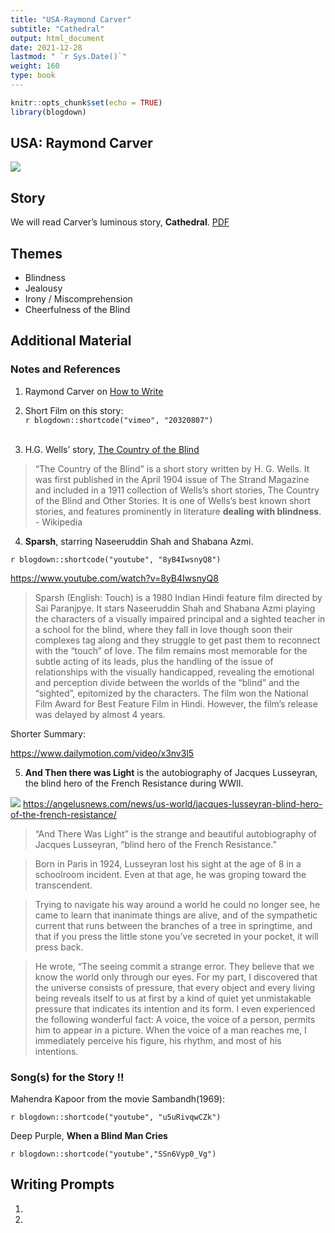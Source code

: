 ```yaml
---
title: "USA-Raymond Carver"
subtitle: "Cathedral"
output: html_document
date: 2021-12-28
lastmod: " `r Sys.Date()`"
weight: 160
type: book
---
```


```r
knitr::opts_chunk$set(echo = TRUE)
library(blogdown)
```

## USA: Raymond Carver


![](Raymond_Carver.jpg)




## Story
We will read Carver's luminous story, **Cathedral**. <u>[PDF](/pdf/ISTW/RaymondCarver-Cathedral.pdf)</u>

## Themes
  - Blindness
  - Jealousy
  - Irony / Miscomprehension
  - Cheerfulness of the Blind
  
## Additional Material

### Notes and References  

 1. Raymond Carver on <u>[How to Write](https://lithub.com/get-in-get-out-dont-linger-go-on-read-raymond-carvers-greatest-writing-advice/)</u>
 
1. Short Film on this story:
<br>
`r blogdown::shortcode("vimeo", "20320807")`  
<br>

2. H.G. Wells' story, <u>[The Country of the Blind](/pdf/ISTW/HGWells - The Country of the Blind.docx)</u>

> "The Country of the Blind" is a short story written by H. G. Wells. It was first published in the April 1904 issue of The Strand Magazine and included in a 1911 collection of Wells's short stories, The Country of the Blind and Other Stories. It is one of Wells's best known short stories, and features prominently in literature **dealing with blindness**.  
- Wikipedia

4. **Sparsh**, starring Naseeruddin Shah and Shabana Azmi. 

`r blogdown::shortcode("youtube", "8yB4IwsnyQ8")`

<u><https://www.youtube.com/watch?v=8yB4IwsnyQ8></u>

> Sparsh (English: Touch) is a 1980 Indian Hindi feature film directed by Sai Paranjpye. It stars Naseeruddin Shah and Shabana Azmi playing the characters of a visually impaired principal and a sighted teacher in a school for the blind, where they fall in love though soon their complexes tag along and they struggle to get past them to reconnect with the "touch" of love. The film remains most memorable for the subtle acting of its leads, plus the handling of the issue of relationships with the visually handicapped, revealing the emotional and perception divide between the worlds of the "blind" and the "sighted", epitomized by the characters. The film won the National Film Award for Best Feature Film in Hindi. However, the film's release was delayed by almost 4 years.

Shorter Summary:

<u><https://www.dailymotion.com/video/x3nv3l5></u>


5. **And Then there was Light** is the autobiography of Jacques Lusseyran, the blind hero of the French Resistance during WWII.

![](https://angelusnews.com/wp-content/uploads/2019/09/31u8m4qqqg_jerome_garciant.jpg)
<u><https://angelusnews.com/news/us-world/jacques-lusseyran-blind-hero-of-the-french-resistance/></u>

> “And There Was Light” is the strange and beautiful autobiography of Jacques Lusseyran, “blind hero of the French Resistance.”

>Born in Paris in 1924, Lusseyran lost his sight at the age of 8 in a schoolroom incident.  Even at that age, he was groping toward the transcendent.

>Trying to navigate his way around a world he could no longer see, he came to learn that inanimate things are alive, and of the sympathetic current that runs between the branches of a tree in springtime, and that if you press the little stone you’ve secreted in your pocket, it will press back.

>He wrote, “The seeing commit a strange error. They believe that we know the world only through our eyes. For my part, I discovered that the universe consists of pressure, that every object and every living being reveals itself to us at first by a kind of quiet yet unmistakable pressure that indicates its intention and its form. I even experienced the following wonderful fact: A voice, the voice of a person, permits him to appear in a picture. When the voice of a man reaches me, I immediately perceive his figure, his rhythm, and most of his intentions.

 
### Song(s) for the Story !!

Mahendra Kapoor from the movie Sambandh(1969):   

`r blogdown::shortcode("youtube", "u5uRivqwCZk")`


 Deep Purple, **When a Blind Man Cries**
 
 `r blogdown::shortcode("youtube","SSn6Vyp0_Vg")`

 

## Writing Prompts

1.

1. 
